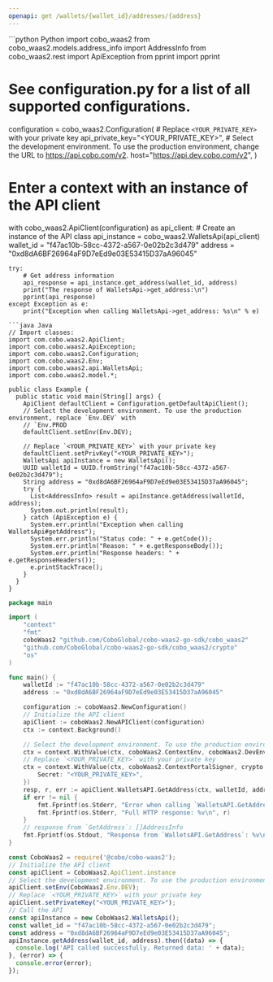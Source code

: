 ```yaml
---
openapi: get /wallets/{wallet_id}/addresses/{address}
---
```


<RequestExample>
```python Python
import cobo_waas2
from cobo_waas2.models.address_info import AddressInfo
from cobo_waas2.rest import ApiException
from pprint import pprint

# See configuration.py for a list of all supported configurations.
configuration = cobo_waas2.Configuration(
    # Replace `<YOUR_PRIVATE_KEY>` with your private key
    api_private_key="<YOUR_PRIVATE_KEY>",
    # Select the development environment. To use the production environment, change the URL to https://api.cobo.com/v2.
    host="https://api.dev.cobo.com/v2",
)
# Enter a context with an instance of the API client
with cobo_waas2.ApiClient(configuration) as api_client:
    # Create an instance of the API class
    api_instance = cobo_waas2.WalletsApi(api_client)
    wallet_id = "f47ac10b-58cc-4372-a567-0e02b2c3d479"
    address = "0xd8dA6BF26964aF9D7eEd9e03E53415D37aA96045"

    try:
        # Get address information
        api_response = api_instance.get_address(wallet_id, address)
        print("The response of WalletsApi->get_address:\n")
        pprint(api_response)
    except Exception as e:
        print("Exception when calling WalletsApi->get_address: %s\n" % e)

```
```java Java
// Import classes:
import com.cobo.waas2.ApiClient;
import com.cobo.waas2.ApiException;
import com.cobo.waas2.Configuration;
import com.cobo.waas2.Env;
import com.cobo.waas2.api.WalletsApi;
import com.cobo.waas2.model.*;

public class Example {
  public static void main(String[] args) {
    ApiClient defaultClient = Configuration.getDefaultApiClient();
    // Select the development environment. To use the production environment, replace `Env.DEV` with
    // `Env.PROD
    defaultClient.setEnv(Env.DEV);

    // Replace `<YOUR_PRIVATE_KEY>` with your private key
    defaultClient.setPrivKey("<YOUR_PRIVATE_KEY>");
    WalletsApi apiInstance = new WalletsApi();
    UUID walletId = UUID.fromString("f47ac10b-58cc-4372-a567-0e02b2c3d479");
    String address = "0xd8dA6BF26964aF9D7eEd9e03E53415D37aA96045";
    try {
      List<AddressInfo> result = apiInstance.getAddress(walletId, address);
      System.out.println(result);
    } catch (ApiException e) {
      System.err.println("Exception when calling WalletsApi#getAddress");
      System.err.println("Status code: " + e.getCode());
      System.err.println("Reason: " + e.getResponseBody());
      System.err.println("Response headers: " + e.getResponseHeaders());
      e.printStackTrace();
    }
  }
}

```
```go Go
package main

import (
	"context"
	"fmt"
	coboWaas2 "github.com/CoboGlobal/cobo-waas2-go-sdk/cobo_waas2"
	"github.com/CoboGlobal/cobo-waas2-go-sdk/cobo_waas2/crypto"
	"os"
)

func main() {
	walletId := "f47ac10b-58cc-4372-a567-0e02b2c3d479"
	address := "0xd8dA6BF26964aF9D7eEd9e03E53415D37aA96045"

	configuration := coboWaas2.NewConfiguration()
	// Initialize the API client
	apiClient := coboWaas2.NewAPIClient(configuration)
	ctx := context.Background()

	// Select the development environment. To use the production environment, replace coboWaas2.DevEnv with coboWaas2.ProdEnv
	ctx = context.WithValue(ctx, coboWaas2.ContextEnv, coboWaas2.DevEnv)
	// Replace `<YOUR_PRIVATE_KEY>` with your private key
	ctx = context.WithValue(ctx, coboWaas2.ContextPortalSigner, crypto.Ed25519Signer{
		Secret: "<YOUR_PRIVATE_KEY>",
	})
	resp, r, err := apiClient.WalletsAPI.GetAddress(ctx, walletId, address).Execute()
	if err != nil {
		fmt.Fprintf(os.Stderr, "Error when calling `WalletsAPI.GetAddress``: %v\n", err)
		fmt.Fprintf(os.Stderr, "Full HTTP response: %v\n", r)
	}
	// response from `GetAddress`: []AddressInfo
	fmt.Fprintf(os.Stdout, "Response from `WalletsAPI.GetAddress`: %v\n", resp)
}

```
```javascript JavaScript
const CoboWaas2 = require('@cobo/cobo-waas2');
// Initialize the API client
const apiClient = CoboWaas2.ApiClient.instance
// Select the development environment. To use the production environment, replace `Env.DEV` with `Env.PROD`
apiClient.setEnv(CoboWaas2.Env.DEV);
// Replace `<YOUR_PRIVATE_KEY>` with your private key
apiClient.setPrivateKey("<YOUR_PRIVATE_KEY>");
// Call the API
const apiInstance = new CoboWaas2.WalletsApi();
const wallet_id = "f47ac10b-58cc-4372-a567-0e02b2c3d479";
const address = "0xd8dA6BF26964aF9D7eEd9e03E53415D37aA96045";
apiInstance.getAddress(wallet_id, address).then((data) => {
  console.log('API called successfully. Returned data: ' + data);
}, (error) => {
  console.error(error);
});
```
</RequestExample>